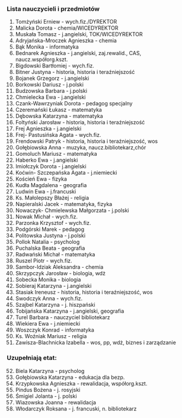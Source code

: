 ### Lista nauczycieli i przedmiotów



1. Tomżyński Erniew - wych.fiz./DYREKTOR
2. Malicka Dorota - chemia/WICEDYREKTOR
3. Muskała Tomasz - j.angielski, TOK/WICEDYREKTOR
4. Adryjańska-Mroczek Agnieszka - chemia
5. Bąk Monika - informatyka
6. Bednarek Agnieszka - j.angielski, zaj.rewalid., CAS, naucz.współorg.kszt.
7. Bigdowski Bartłomiej - wych.fiz.
8. Bitner Justyna - historia, historia i teraźniejszość
9. Bojanek Grzegorz - j.angielski
10. Borkowski Dariusz - j.polski
11. Budzowska Barbara - j.polski
12. Chmielecka Ewa - j.angielski
13. Czank-Wawrzyniak Dorota - pedagog specjalny
14. Czeremański Łukasz - matematyka
15. Dębowska Katarzyna - matematyka
16. Foltyński Jarosław - historia, historia i teraźniejszość
17. Frej Agnieszka - j.angielski
18. Frej- Pastusińska Agata - wych.fiz.
19. Frendowski Patryk - historia, historia i teraźniejszość, wos
20. Gołębiowska Anna - muzyka, naucz.bibliotekarz,chór
21. Gomoluch Mariusz - matematyka
22. Haberko Ewa - j.angielski
23. Imiołczyk Dorota - j.angielski
24. Koćwin- Szczepańska Agata - j.niemiecki
25. Koścień Ewa - fizyka
26. Kudła Magdalena - geografia
27. Ludwin Ewa - j.francuski
28. Ks. Małolepszy Błażej - religia
29. Napieralski Jacek - matematyka, fizyka
30. Nowaczyk- Chmielewska Małgorzata - j.polski
31. Nowak Michał - wych.fiz.
32. Parzonka Krzysztof - wych.fiz.
33. Podgórski Marek - pedagog
34. Politowska Justyna - j.polski
35. Pollok Natalia - psycholog
36. Puchalska Beata - geografia
37. Radwański Michał - matematyka
38. Ruszel Piotr - wych.fiz.
39. Sambor-Idziak Aleksandra - chemia
40. Skrzypczyk Jarosław - biologia, wdż
41. Sobecka Monika - biologia
42. Sobieraj Katarzyna - j.angielski
43. Stasiak Ireneusz - historia, historia i teraźniejszość, wos
44. Swodczyk Anna - wych.fiz.
45. Szajbel Katarzyna - j. hiszpański
46. Tobijańska Katarzyna - j.angielski, geografia
47. Turel Barbara  - nauczyciel bibliotekarz
48. Wiekiera Ewa - j.niemiecki
49. Woszczyk Konrad - informatyka
50. Ks. Woźniak Mariusz - religia
51. Zawisza-Blachnicka Izabella - wos, pp, wdż, biznes i zarządzanie







### Uzupełniają etat:	
52. Biela Katarzyna - psycholog
53. Gołębiowska Katarzyna - edukacja dla bezp.
54. Krzypkowska Agnieszka - rewalidacja, współorg.kszt.
55. Pindus Bożena - j. rosyjski
56. Śmigiel Jolanta - j. polski
57. Wiazowska Joanna - rewalidacja
58. Włodarczyk Roksana - j. francuski, n. bibliotekarz